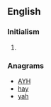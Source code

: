 ==English==

===Initialism===
{{rfc-header|Initialism}}
{{head|en|initialism}}

# {{w|Youth Hostels Association}}

===Anagrams===
* [[AYH#English|AYH]]
* [[hay#English|hay]]
* [[yah#English|yah]]